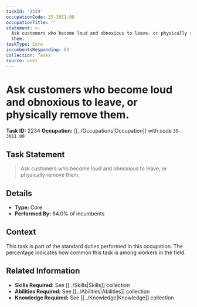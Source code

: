 ```yaml
---
taskId: '2234'
occupationCode: 35-3011.00
occupationTitle: ''
statement: >-
  Ask customers who become loud and obnoxious to leave, or physically remove
  them.
taskType: Core
incumbentsResponding: 64
collection: Tasks
source: onet
---
```

# Ask customers who become loud and obnoxious to leave, or physically remove them.

**Task ID:** 2234
**Occupation:** [[../Occupations|Occupation]] with code `35-3011.00`

## Task Statement

> Ask customers who become loud and obnoxious to leave, or physically remove them.

## Details

- **Type:** Core
- **Performed By:** 64.0% of incumbents

## Context

This task is part of the standard duties performed in this occupation. The percentage indicates how common this task is among workers in the field.

## Related Information

- **Skills Required:** See [[../Skills|Skills]] collection
- **Abilities Required:** See [[../Abilities|Abilities]] collection
- **Knowledge Required:** See [[../Knowledge|Knowledge]] collection
